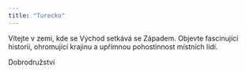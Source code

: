 ```yaml
---
title: "Turecko"
---
```



<ImageNextToText imageSrc="/countries/turkey/mosque-istanbul.jpg" imageAlt="Hagia Sofia mosque" reverse={true}>
  <span className="text-xl md:text-2xl">
    Vítejte v zemi, kde se Východ setkává se Západem. Objevte fascinující historii, ohromující krajinu a upřímnou pohostinnost místních lidí.
  </span>
</ImageNextToText>

<MainHeader className="mt-24">Dobrodružství</MainHeader>

<div className="grid grid-cols-1 md:grid-cols-3 pt-12 mb-12 gap-4">
    <CardLink
      title="Istanbul"
      description="Město, které spojuje Evropu a Asii, plné historie a kultury."
      href="/cs/adventures/asia/turkey/istanbul"
      image="/countries/turkey/mosque-istanbul.jpg"
    />
    <CardLink
      title="Istanbul"
      description="Město, které spojuje Evropu a Asii, plné historie a kultury."
      href="/cs/adventures/asia/turkey/istanbul"
      image="/countries/turkey/mosque-istanbul.jpg"
    />
    <CardLink
      title="Istanbul"
      description="Město, které spojuje Evropu a Asii, plné historie a kultury."
      href="/cs/adventures/asia/turkey/istanbul"
      image="/countries/turkey/mosque-istanbul.jpg"
    />
    <CardLink
      title="Istanbul"
      description="Město, které spojuje Evropu a Asii, plné historie a kultury."
      href="/cs/adventures/asia/turkey/istanbul"
      image="/countries/turkey/mosque-istanbul.jpg"
    />
    <CardLink
      title="Istanbul"
      description="Město, které spojuje Evropu a Asii, plné historie a kultury."
      href="/cs/adventures/asia/turkey/istanbul"
      image="/countries/turkey/mosque-istanbul.jpg"
    />
</div>